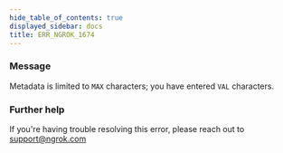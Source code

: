 ```yaml
---
hide_table_of_contents: true
displayed_sidebar: docs
title: ERR_NGROK_1674
---
```


### Message

Metadata is limited to `MAX` characters; you have entered `VAL` characters.

<ErrorDetails />

### Further help

If you're having trouble resolving this error, please reach out to [support@ngrok.com](mailto:support@ngrok.com?subject=Help%20with%20ERR_NGROK_1674)
